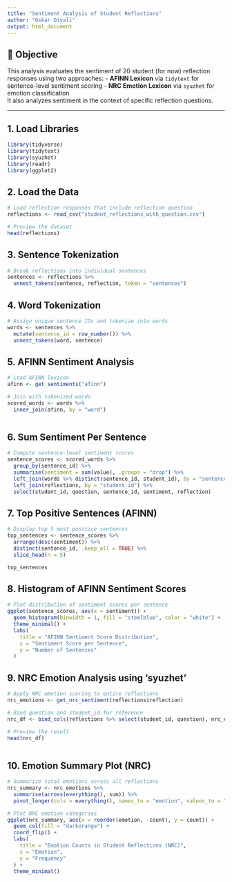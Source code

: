```yaml
---
title: "Sentiment Analysis of Student Reflections"
author: "Oskar Diyali"
output: html_document
---
```


## 📌 Objective

This analysis evaluates the sentiment of 20 student (for now) reflection responses using two approaches:
- **AFINN Lexicon** via `tidytext` for sentence-level sentiment scoring
- **NRC Emotion Lexicon** via `syuzhet` for emotion classification  
It also analyzes sentiment in the context of specific reflection questions.

---

## 1. Load Libraries

```r
library(tidyverse)
library(tidytext)
library(syuzhet)
library(readr)
library(ggplot2)
```

## 2. Load the Data
```r
# Load reflection responses that include reflection question
reflections <- read_csv("student_reflections_with_question.csv")

# Preview the dataset
head(reflections)


```


## 3. Sentence Tokenization
```r

# Break reflections into individual sentences
sentences <- reflections %>%
  unnest_tokens(sentence, reflection, token = "sentences")


```


## 4. Word Tokenization
```r

# Assign unique sentence IDs and tokenize into words
words <- sentences %>%
  mutate(sentence_id = row_number()) %>%
  unnest_tokens(word, sentence)


```


## 5. AFINN Sentiment Analysis
```r

# Load AFINN lexicon
afinn <- get_sentiments("afinn")

# Join with tokenized words
scored_words <- words %>%
  inner_join(afinn, by = "word")



```

## 6. Sum Sentiment Per Sentence

```r
# Compute sentence-level sentiment scores
sentence_scores <- scored_words %>%
  group_by(sentence_id) %>%
  summarise(sentiment = sum(value), .groups = "drop") %>%
  left_join(words %>% distinct(sentence_id, student_id), by = "sentence_id") %>%
  left_join(reflections, by = "student_id") %>%
  select(student_id, question, sentence_id, sentiment, reflection)


```


## 7. Top Positive Sentences (AFINN)
```r
# Display top 5 most positive sentences
top_sentences <- sentence_scores %>%
  arrange(desc(sentiment)) %>%
  distinct(sentence_id, .keep_all = TRUE) %>%
  slice_head(n = 5)

top_sentences


```

## 8. Histogram of AFINN Sentiment Scores
```r

# Plot distribution of sentiment scores per sentence
ggplot(sentence_scores, aes(x = sentiment)) +
  geom_histogram(binwidth = 1, fill = "steelblue", color = "white") +
  theme_minimal() +
  labs(
    title = "AFINN Sentiment Score Distribution",
    x = "Sentiment Score per Sentence",
    y = "Number of Sentences"
  )


```

## 9. NRC Emotion Analysis using 'syuzhet'

```r

# Apply NRC emotion scoring to entire reflections
nrc_emotions <- get_nrc_sentiment(reflections$reflection)

# Bind question and student_id for reference
nrc_df <- bind_cols(reflections %>% select(student_id, question), nrc_emotions)

# Preview the result
head(nrc_df)



```


## 10. Emotion Summary Plot (NRC)

```r

# Summarize total emotions across all reflections
nrc_summary <- nrc_emotions %>%
  summarise(across(everything(), sum)) %>%
  pivot_longer(cols = everything(), names_to = "emotion", values_to = "count")

# Plot NRC emotion categories
ggplot(nrc_summary, aes(x = reorder(emotion, -count), y = count)) +
  geom_col(fill = "darkorange") +
  coord_flip() +
  labs(
    title = "Emotion Counts in Student Reflections (NRC)",
    x = "Emotion",
    y = "Frequency"
  ) +
  theme_minimal()



```